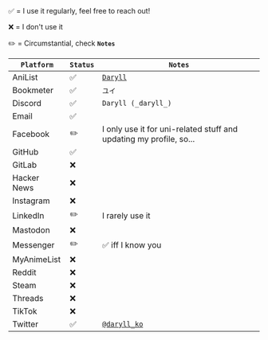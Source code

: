 <div>
✅ = I use it regularly, feel free to reach out!

❌ = I don't use it

✏️ = Circumstantial, check **`Notes`**

</div>

| `Platform`  | `Status` | `Notes`                                                            |
| ----------- | -------- | ------------------------------------------------------------------ |
| AniList     | ✅       | [`Daryll`](https://anilist.co/user/Daryll/)                        |
| Bookmeter   | ✅       | `ユイ`                                                             |
| Discord     | ✅       | `Daryll (_daryll_)`                                                |
| Email       | ✅       |                                                                    |
| Facebook    | ✏️       | I only use it for uni-related stuff and updating my profile, so... |
| GitHub      | ✅       |                                                                    |
| GitLab      | ❌       |                                                                    |
| Hacker News | ❌       |                                                                    |
| Instagram   | ❌       |                                                                    |
| LinkedIn    | ✏️       | I rarely use it                                                    |
| Mastodon    | ❌       |                                                                    |
| Messenger   | ✏️       | ✅ iff I know you                                                  |
| MyAnimeList | ❌       |                                                                    |
| Reddit      | ❌       |                                                                    |
| Steam       | ❌       |                                                                    |
| Threads     | ❌       |                                                                    |
| TikTok      | ❌       |                                                                    |
| Twitter     | ✅       | [`@daryll_ko`](https://twitter.com/daryll_ko)                      |
